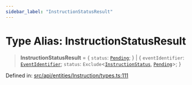 ```yaml
---
sidebar_label: "InstructionStatusResult"
---
```


# Type Alias: InstructionStatusResult

> **InstructionStatusResult** = \{ `status`: [`Pending`](../enumerations/InstructionStatus.mdx#pending); \} \| \{ `eventIdentifier`: [`EventIdentifier`](../../../../client/types/interfaces/EventIdentifier.mdx); `status`: `Exclude`\<[`InstructionStatus`](../enumerations/InstructionStatus.mdx), [`Pending`](../enumerations/InstructionStatus.mdx#pending)\>; \}

Defined in: [src/api/entities/Instruction/types.ts:111](https://github.com/PolymeshAssociation/polymesh-sdk/blob/bee6a2fe7a8ce5db42a6982e793782182cde2153/src/api/entities/Instruction/types.ts#L111)
